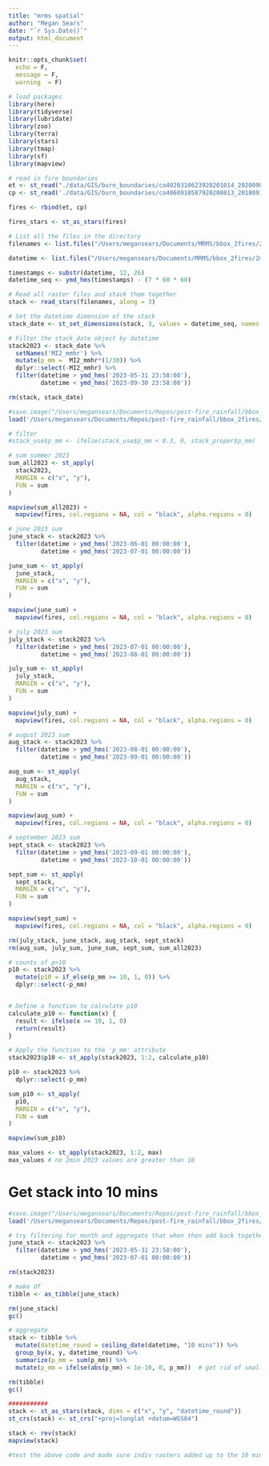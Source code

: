 ```yaml
---
title: "mrms spatial"
author: "Megan Sears"
date: "`r Sys.Date()`"
output: html_document
---
```


```r

knitr::opts_chunk$set(
  echo = F,
  message = F, 
  warning  = F)

# load packages
library(here)
library(tidyverse)
library(lubridate)
library(zoo)
library(terra)
library(stars)
library(tmap)
library(sf)
library(mapview)

```

```r
# read in fire boundaries
et <- st_read("./data/GIS/burn_boundaries/co4020310623920201014_20200904_20210907_burn_bndy.shp")
cp <- st_read('./data/GIS/burn_boundaries/co4060910587920200813_20180915_20210907_burn_bndy.shp')

fires <- rbind(et, cp)

fires_stars <- st_as_stars(fires)

# List all the files in the directory
filenames <- list.files("/Users/megansears/Documents/MRMS/bbox_2fires/2min_2023", pattern = ".tif", full.names = TRUE)

datetime <- list.files("/Users/megansears/Documents/MRMS/bbox_2fires/2min_2023", pattern = ".tif", full.names = F)

timestamps <- substr(datetime, 12, 26)
datetime_seq <- ymd_hms(timestamps) - (7 * 60 * 60)

# Read all raster files and stack them together
stack <- read_stars(filenames, along = 3)

# Set the datetime dimension of the stack
stack_date <- st_set_dimensions(stack, 3, values = datetime_seq, names = "datetime")

# Filter the stack_date object by datetime
stack2023 <- stack_date %>%
  setNames('MI2_mmhr') %>%
  mutate(p_mm =  MI2_mmhr*(1/30)) %>%
  dplyr::select(-MI2_mmhr) %>%
  filter(datetime > ymd_hms('2023-05-31 23:58:00'),
         datetime < ymd_hms('2023-09-30 23:58:00'))

rm(stack, stack_date)

#save.image("/Users/megansears/Documents/Repos/post-fire_rainfall/bbox_2fires/stack_2023.RData")
load('/Users/megansears/Documents/Repos/post-fire_rainfall/bbox_2fires/stack_2023.RData')

# filter
#stack_use$p_mm <- ifelse(stack_use$p_mm < 0.3, 0, stack_proper$p_mm)

# sum summer 2023
sum_all2023 <- st_apply(
  stack2023,
  MARGIN = c("x", "y"),
  FUN = sum
)

mapview(sum_all2023) + 
  mapview(fires, col.regions = NA, col = "black", alpha.regions = 0)

# june 2023 sum
june_stack <- stack2023 %>%
  filter(datetime > ymd_hms('2023-06-01 00:00:00'),
         datetime < ymd_hms('2023-07-01 00:00:00'))

june_sum <- st_apply(
  june_stack,
  MARGIN = c("x", "y"),
  FUN = sum
)

mapview(june_sum) + 
  mapview(fires, col.regions = NA, col = "black", alpha.regions = 0)

# july 2023 sum
july_stack <- stack2023 %>%
  filter(datetime > ymd_hms('2023-07-01 00:00:00'),
         datetime < ymd_hms('2023-08-01 00:00:00'))

july_sum <- st_apply(
  july_stack,
  MARGIN = c("x", "y"),
  FUN = sum
)

mapview(july_sum) + 
  mapview(fires, col.regions = NA, col = "black", alpha.regions = 0)

# august 2023 sum
aug_stack <- stack2023 %>%
  filter(datetime > ymd_hms('2023-08-01 00:00:00'),
         datetime < ymd_hms('2023-09-01 00:00:00'))

aug_sum <- st_apply(
  aug_stack,
  MARGIN = c("x", "y"),
  FUN = sum
)

mapview(aug_sum) + 
  mapview(fires, col.regions = NA, col = "black", alpha.regions = 0)

# september 2023 sum
sept_stack <- stack2023 %>%
  filter(datetime > ymd_hms('2023-09-01 00:00:00'),
         datetime < ymd_hms('2023-10-01 00:00:00'))

sept_sum <- st_apply(
  sept_stack,
  MARGIN = c("x", "y"),
  FUN = sum
)

mapview(sept_sum) + 
  mapview(fires, col.regions = NA, col = "black", alpha.regions = 0)

rm(july_stack, june_stack, aug_stack, sept_stack)
rm(aug_sum, july_sum, june_sum, sept_sum, sum_all2023)

# counts of p>10
p10 <- stack2023 %>%
  mutate(p10 = if_else(p_mm >= 10, 1, 0)) %>%
  dplyr::select(-p_mm)


# Define a function to calculate p10
calculate_p10 <- function(x) {
  result <- ifelse(x >= 10, 1, 0)
  return(result)
}

# Apply the function to the 'p_mm' attribute
stack2023$p10 <- st_apply(stack2023, 1:2, calculate_p10)

p10 <- stack2023 %>%
  dplyr::select(-p_mm)

sum_p10 <- st_apply(
  p10,
  MARGIN = c("x", "y"),
  FUN = sum
)

mapview(sum_p10)

max_values <- st_apply(stack2023, 1:2, max)
max_values # no 2min 2023 values are greater than 10
```

# Get stack into 10 mins

```r

#save.image("/Users/megansears/Documents/Repos/post-fire_rainfall/bbox_2fires/stack_2023.RData")
load('/Users/megansears/Documents/Repos/post-fire_rainfall/bbox_2fires/stack_2023.RData')

# try filtering for month and aggregate that when then add back together
june_stack <- stack2023 %>%
  filter(datetime > ymd_hms('2023-05-31 23:58:00'),
         datetime < ymd_hms('2023-07-01 00:00:00'))

rm(stack2023)

# make df
tibble <- as_tibble(june_stack)

rm(june_stack)
gc()

# aggregate
stack <- tibble %>%
  mutate(datetime_round = ceiling_date(datetime, "10 mins")) %>%
  group_by(x, y, datetime_round) %>%
  summarize(p_mm = sum(p_mm)) %>%
  mutate(p_mm = ifelse(abs(p_mm) < 1e-10, 0, p_mm))  # get rid of small and negative values

rm(tibble)
gc()

###########
stack <- st_as_stars(stack, dims = c("x", "y", "datetime_round"))
st_crs(stack) <- st_crs("+proj=longlat +datum=WGS84")

stack <- rev(stack)
mapview(stack)

#test the above code and made sure indiv rasters added up to the 10 min - looks good

```


